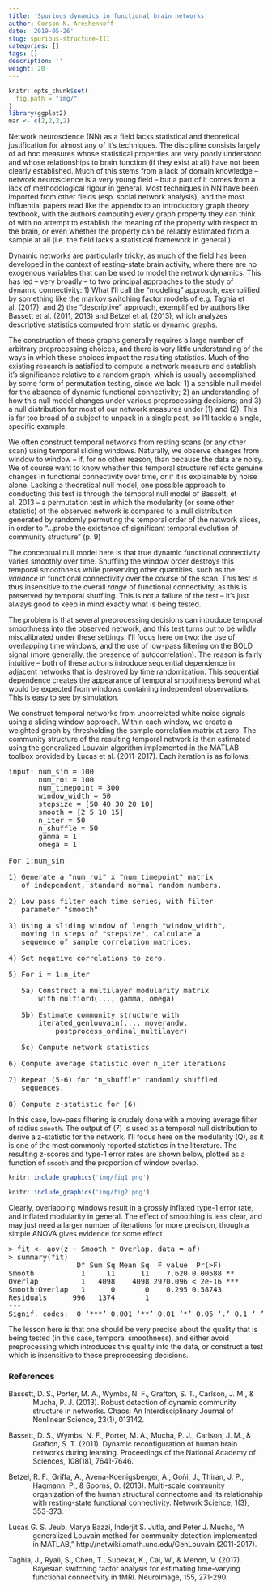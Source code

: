 ```yaml
---
title: 'Spurious dynamics in functional brain networks'
author: Corson N. Areshenkoff
date: '2019-05-26'
slug: spurious-structure-III
categories: []
tags: []
description: ''
weight: 20
---
```


```r
knitr::opts_chunk$set(
  fig.path = "img/"
)
library(ggplot2)
mar <- c(2,2,2,2)
```

Network neuroscience (NN) as a field lacks statistical and theoretical justification for almost any of it's techniques. The discipline consists largely of ad hoc measures whose statistical properties are very poorly understood and whose relationships to brain function (if they exist at all) have not been clearly established. Much of this stems from a lack of domain knowledge -- network neuroscience is a very young field -- but a part of it comes from a lack of methodological rigour in general. Most techniques in NN have been imported from other fields (esp. social network analysis), and the most influential papers read like the appendix to an introductory graph theory textbook, with the authors computing every graph property they can think of with no attempt to establish the meaning of the property with respect to the brain, or even whether the property can be reliably estimated from a sample at all (i.e. the field lacks a statistical framework in general.)

Dynamic networks are particularly tricky, as much of the field has been developed in the context of resting-state brain activity, where there are no exogenous variables that can be used to model the network dynamics. This has led -- very broadly -- to two principal approaches to the study of dynamic connectivity: 1) What I'll call the "modeling" approach, exemplified by something like the markov switching factor models of e.g. Taghia et al. (2017), and 2) the "descriptive" approach, exemplified by authors like Bassett et al. (2011, 2013) and Betzel et al. (2013), which analyzes descriptive statistics computed from static or dynamic graphs.

The construction of these graphs generally requires a large number of arbitrary preprocessing choices, and there is very little understanding of the ways in which these choices impact the resulting statistics. Much of the existing research is satisfied to compute a network measure and establish it's significance relative to a random graph, which is usually accomplished by some form of permutation testing, since we lack: 1) a sensible null model for the absence of dynamic functional connectivity; 2) an understanding of how this null model changes under various preprocessing decisions; and 3) a null distribution for most of our network measures under (1) and (2). This is far too broad of a subject to unpack in a single post, so I'll tackle a single, specific example.

We often construct temporal networks from resting scans (or any other scan) using temporal sliding windows. Naturally, we observe changes from window to window -- if, for no other reason, than because the data are noisy. We of course want to know whether this temporal structure reflects genuine changes in functional connectivity over time, or if it is explainable by noise alone. Lacking a theoretical null model, one possible approach to conducting this test is through the temporal null model of Bassett, et al. 2013 -- a permutation test in which the modularity (or some other statistic) of the observed network is compared to a null distribution generated by randomly permuting the temporal order of the network slices, in order to "...probe the existence of significant temporal evolution of community structure" (p. 9)

The conceptual null model here is that true dynamic functional connectivity varies smoothly over time. Shuffling the window order destroys this temporal smoothness while preserving other quantities, such as the <i>variance</i> in functional connectivity over the course of the scan. This test is thus insensitive to the overall <i>range</i> of functional connectivity, as this is preserved by temporal shuffling. This is not a failure of the test -- it's just always good to keep in mind exactly what is being tested.

The problem is that several preprocessing decisions can introduce temporal smoothness into the observed network, and this test turns out to be wildly miscalibrated under these settings. I'll focus here on two: the use of overlapping time windows, and the use of low-pass filtering on the BOLD signal (more generally, the presence of autocorrelation). The reason is fairly intuitive -- both of these actions introduce sequential dependence in adjacent networks that is destroyed by time randomization. This sequential dependence creates the appearance of temporal smoothness beyond what would be expected from windows containing independent observations. This is easy to see by simulation.

We construct temporal networks from uncorrelated white noise signals using a sliding window approach. Within each window, we create a weighted graph by thresholding the sample correlation matrix at zero. The community structure of the resulting temporal network is then estimated using the generalized Louvain algorithm implemented in the MATLAB toolbox provided by Lucas et al. (2011-2017). Each iteration is as follows:

<pre>
input: num_sim = 100
       num_roi = 100
       num_timepoint = 300
       window_width = 50
       stepsize = [50 40 30 20 10]
       smooth = [2 5 10 15]
       n_iter = 50 
       n_shuffle = 50
       gamma = 1
       omega = 1

For 1:num_sim

1) Generate a "num_roi" x "num_timepoint" matrix 
   of independent, standard normal random numbers.

2) Low pass filter each time series, with filter
   parameter "smooth"

3) Using a sliding window of length "window_width", 
   moving in steps of "stepsize", calculate a 
   sequence of sample correlation matrices.

4) Set negative correlations to zero.

5) For i = 1:n_iter
   
   5a) Construct a multilayer modularity matrix
       with multiord(..., gamma, omega)

   5b) Estimate community structure with
       iterated_genlouvain(..., moverandw, 
           postprocess_ordinal_multilayer)

   5c) Compute network statistics

6) Compute average statistic over n_iter iterations

7) Repeat (5-6) for "n_shuffle" randomly shuffled
   sequences. 

8) Compute z-statistic for (6)
</pre>

In this case, low-pass filtering is crudely done with a moving average filter of radius <code>smooth</code>. The output of (7) is used as a temporal null distribution to derive a z-statistic for the network. I'll focus here on the modularity (Q), as it is one of the most commonly reported statistics in the literature. The resulting z-scores and type-1 error rates are shown below, plotted as a function of <code>smooth</code> and the proportion of window overlap.

```r
knitr::include_graphics('img/fig1.png')
```

```r
knitr::include_graphics('img/fig2.png')
```

Clearly, overlapping windows result in a grossly inflated type-1 error rate, and inflated modularity in general. The effect of smoothing is less clear, and may just need a larger number of iterations for more precision, though a simple ANOVA gives evidence for some effect

<pre>
> fit <- aov(z ~ Smooth * Overlap, data = af)
> summary(fit)
                Df Sum Sq Mean Sq  F value  Pr(>F)    
Smooth           1     11      11    7.620 0.00588 ** 
Overlap          1   4098    4098 2970.096 < 2e-16 ***
Smooth:Overlap   1      0       0    0.295 0.58743    
Residuals      996   1374       1                     
---
Signif. codes:  0 ‘***’ 0.001 ‘**’ 0.01 ‘*’ 0.05 ‘.’ 0.1 ‘ ’ 1
</pre>

The lesson here is that one should be very precise about the quality that is being tested (in this case, temporal smoothness), and either avoid preprocessing which introduces this quality into the data, or construct a test which is insensitive to these preprocessing decisions.

<h3>References</h3>

<p style="margin-left: .5in; text-indent: -.5in;">Bassett, D. S., Porter, M. A., Wymbs, N. F., Grafton, S. T., Carlson, J. M., & Mucha, P. J. (2013). Robust detection of dynamic community structure in networks. Chaos: An Interdisciplinary Journal of Nonlinear Science, 23(1), 013142.</p>

<p style="margin-left: .5in; text-indent: -.5in;">Bassett, D. S., Wymbs, N. F., Porter, M. A., Mucha, P. J., Carlson, J. M., & Grafton, S. T. (2011). Dynamic reconfiguration of human brain networks during learning. Proceedings of the National Academy of Sciences, 108(18), 7641-7646.</p>

<p style="margin-left: .5in; text-indent: -.5in;">Betzel, R. F., Griffa, A., Avena-Koenigsberger, A., Goñi, J., Thiran, J. P., Hagmann, P., & Sporns, O. (2013). Multi-scale community organization of the human structural connectome and its relationship with resting-state functional connectivity. Network Science, 1(3), 353-373.</p>

<p style="margin-left: .5in; text-indent: -.5in;">Lucas G. S. Jeub, Marya Bazzi, Inderjit S. Jutla, and Peter J. Mucha, "A generalized Louvain method for community detection implemented in MATLAB," http://netwiki.amath.unc.edu/GenLouvain (2011-2017). </p>

<p style="margin-left: .5in; text-indent: -.5in;">Taghia, J., Ryali, S., Chen, T., Supekar, K., Cai, W., & Menon, V. (2017). Bayesian switching factor analysis for estimating time-varying functional connectivity in fMRI. NeuroImage, 155, 271-290.</p>